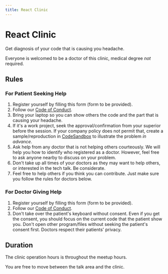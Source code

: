 ```yaml
---
title: React Clinic
---
```


# React Clinic

Get diagnosis of your code that is causing you headache.

Everyone is welcomed to be a doctor of this clinic, medical degree _not_ required.

## Rules

### For Patient Seeking Help

1. Register yourself by filling this form (form to be provided).
1. Follow our [Code of Conduct](/code-of-conduct).
1. Bring your laptop so you can show others the code and the part that is causing your headache.
1. If it's a work project, seek the approval/confirmation from your superior before the session. If your company policy does not permit that, create a sample/reproduction in [CodeSandbox](https://codesandbox.io/) to illustrate the problem _in advance_.
1. Ask help from any doctor that is not helping others courteously. We will help you how to identify who registered as a doctor. However, feel free to ask anyone nearby to discuss on your problem.
1. Don't take up all times of your doctors as they may want to help others, or interested in the tech talk. Be considerate.
1. Feel free to help others if you think you can contribute. Just make sure you follow the rules for doctors below.

### For Doctor Giving Help

1. Register yourself by filling this form (form to be provided).
1. Follow our [Code of Conduct](/code-of-conduct).
1. Don't take over the patient's keyboard without consent. Even if you get the consent, you should focus on the current code that the patient show you. Don't open other program/files without seeking the patient's consent first. Doctors respect their patients' privacy.

## Duration

The clinic operation hours is throughout the meetup hours.

You are free to move between the talk area and the clinic.
